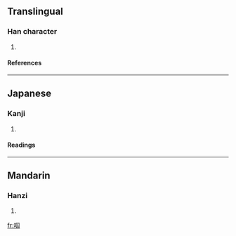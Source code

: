 {{see|嘓}}

==Translingual==
===Han character===
{{Han char|rn=30|rad=口|as=08|sn=11|four=|canj=口田一戈 (RWMI)}}
# {{defn|Han}}
====References====
{{Han ref|kx=0196.261|hdz=10640.061|uh=556F|ud=21871}}
----
==Japanese==
===Kanji===
{{ja-kanji|grade=|rs=口08}}
# {{defn|Japanese}} 
====Readings====
{{ja-readings|on=[[かく]] (kaku), [[きょく]] (kyoku)|kun=}}
----
==Mandarin==
===Hanzi===
{{cmn-hanzi|pin=[[guo]] ([[guo5]])|wg=kuo<sup>5</sup>}}
# {{defn|Mandarin}}

[[fr:啯]]